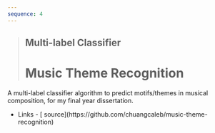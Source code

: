 ```yaml
---
sequence: 4
---
```



> ## Multi-label Classifier
>
> # Music Theme Recognition

A multi-label classifier algorithm to predict motifs/themes in musical composition, for my final year dissertation.

- <Icon name="lucide:link" />
  <span class="sr-only">Links</span>
  - [<Icon name="mdi:github" /> source](https://github.com/chuangcaleb/music-theme-recognition)
